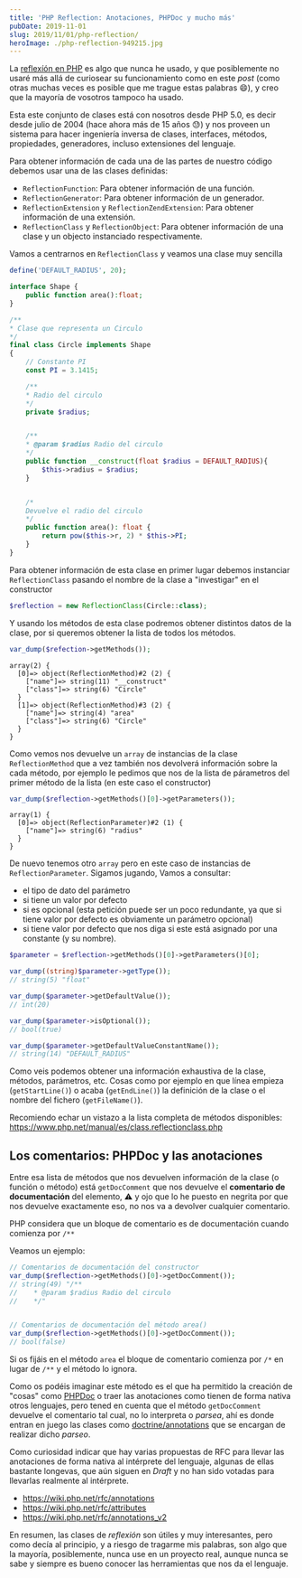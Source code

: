 ```yaml
---
title: 'PHP Reflection: Anotaciones, PHPDoc y mucho más'
pubDate: 2019-11-01
slug: 2019/11/01/php-reflection/
heroImage: ./php-reflection-949215.jpg
---
```


La [reflexíón en PHP](https://www.php.net/manual/es/intro.reflection.php) es algo que nunca he usado, y que posiblemente no usaré más allá de curiosear su funcionamiento como en este _post_ (como otras muchas veces es posible que me trague estas palabras :smile:), y creo que la mayoría de vosotros tampoco ha usado.

Esta este conjunto de clases está con nosotros desde PHP 5.0, es decir desde julio de 2004 (hace ahora más de 15 años :sweat:) y nos proveen un sistema para hacer ingeniería inversa de clases, interfaces, métodos, propiedades, generadores, incluso extensiones del lenguaje.

Para obtener información de cada una de las partes de nuestro código debemos usar una de las clases definidas:

- `ReflectionFunction`: Para obtener información de una función.
- `ReflectionGenerator`: Para obtener información de un generador.
- `ReflectionExtension` y `ReflectionZendExtension`: Para obtener información de una extensión.
- `ReflectionClass` y `ReflectionObject`: Para obtener información de una clase y un objecto instanciado respectivamente.

Vamos a centrarnos en `ReflectionClass` y veamos una clase muy sencilla

```php
define('DEFAULT_RADIUS', 20);

interface Shape {
    public function area():float;
}

/**
* Clase que representa un Circulo
*/
final class Circle implements Shape
{
    // Constante PI
    const PI = 3.1415;

    /**
    * Radio del circulo
    */
    private $radius;


    /**
    * @param $radius Radio del circulo
    */
    public function __construct(float $radius = DEFAULT_RADIUS){
        $this->radius = $radius;
    }


    /*
    Devuelve el radio del circulo
    */
    public function area(): float {
        return pow($this->r, 2) * $this->PI;
    }
}
```

Para obtener información de esta clase en primer lugar debemos instanciar `ReflectionClass` pasando el nombre de la clase a "investigar" en el constructor

```php
$reflection = new ReflectionClass(Circle::class);
```

Y usando los métodos de esta clase podremos obtener distintos datos de la clase, por si queremos obtener la lista de todos los métodos.

```php
var_dump($refection->getMethods());
```

```
array(2) {
  [0]=> object(ReflectionMethod)#2 (2) {
    ["name"]=> string(11) "__construct"
    ["class"]=> string(6) "Circle"
  }
  [1]=> object(ReflectionMethod)#3 (2) {
    ["name"]=> string(4) "area"
    ["class"]=> string(6) "Circle"
  }
}
```

Como vemos nos devuelve un `array` de instancias de la clase `ReflectionMethod` que a vez también nos devolverá información sobre la cada método, por ejemplo le pedimos que nos de la lista de párametros del primer método de la lista (en este caso el constructor)

```php
var_dump($reflection->getMethods()[0]->getParameters());
```

```
array(1) {
  [0]=> object(ReflectionParameter)#2 (1) {
    ["name"]=> string(6) "radius"
  }
}
```

De nuevo tenemos otro `array` pero en este caso de instancias de `ReflectionParameter`. Sigamos jugando, Vamos a consultar:

- el tipo de dato del parámetro
- si tiene un valor por defecto
- si es opcional (esta petición puede ser un poco redundante, ya que si tiene valor por defecto es obviamente un parámetro opcional)
- si tiene valor por defecto que nos diga si este está asignado por una constante (y su nombre).

```php
$parameter = $reflection->getMethods()[0]->getParameters()[0];

var_dump((string)$parameter->getType());
// string(5) "float"

var_dump($parameter->getDefaultValue());
// int(20)

var_dump($parameter->isOptional());
// bool(true)

var_dump($parameter->getDefaultValueConstantName());
// string(14) "DEFAULT_RADIUS"
```

Como veis podemos obtener una información exhaustiva de la clase, métodos, parámetros, etc. Cosas como por ejemplo en que línea empieza (`getStartLine()`) o acaba (`getEndLine()`) la definición de la clase o el nombre del fichero (`getFileName()`).

Recomiendo echar un vistazo a la lista completa de métodos disponibles: https://www.php.net/manual/es/class.reflectionclass.php

## Los comentarios: PHPDoc y las anotaciones

Entre esa lista de métodos que nos devuelven información de la clase (o función o método) está `getDocComment` que nos devuelve el **comentario de documentación** del elemento, :warning: y ojo que lo he puesto en negrita por que nos devuelve exactamente eso, no nos va a devolver cualquier comentario.

PHP considera que un bloque de comentario es de documentación cuando comienza por `/**`

Veamos un ejemplo:

```php
// Comentarios de documentación del constructor
var_dump($reflection->getMethods()[0]->getDocComment());
// string(49) "/**
//    * @param $radius Radio del circulo
//    */"


// Comentarios de documentación del método area()
var_dump($reflection->getMethods()[0]->getDocComment());
// bool(false)
```

Si os fijáis en el método `area` el bloque de comentario comienza por `/*` en lugar de `/**` y el método lo ignora.

Como os podéis imaginar este método es el que ha permitido la creación de "cosas" como [PHPDoc](https://www.phpdoc.org/) o traer las anotaciones como tienen de forma nativa otros lenguajes, pero tened en cuenta que el método `getDocComment` devuelve el comentario tal cual, no lo interpreta o _parsea_, ahí es donde entran en juego las clases como [doctrine/annotations](https://github.com/doctrine/annotations) que se encargan de realizar dicho _parseo_.

Como curiosidad indicar que hay varias propuestas de RFC para llevar las anotaciones de forma nativa al intérprete del lenguaje, algunas de ellas bastante longevas, que aún siguen en _Draft_ y no han sido votadas para llevarlas realmente al intérprete.

- https://wiki.php.net/rfc/annotations
- https://wiki.php.net/rfc/attributes
- https://wiki.php.net/rfc/annotations_v2

En resumen, las clases de _reflexión_ son útiles y muy interesantes, pero como decía al principio, y a riesgo de tragarme mis palabras, son algo que la mayoría, posiblemente, nunca use en un proyecto real, aunque nunca se sabe y siempre es bueno conocer las herramientas que nos da el lenguaje.
